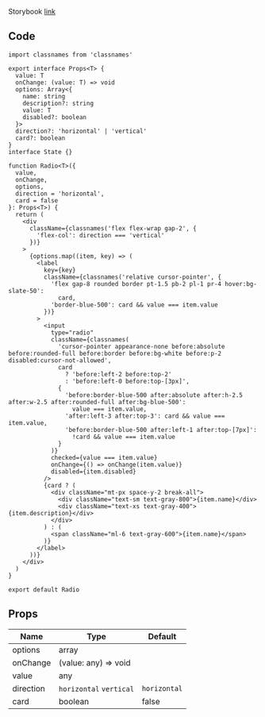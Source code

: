 
Storybook [link](https://components.kidow.me/?path=/story/inputs--radio)

## Code

```tsx title="components/Radio/index.tsx"
import classnames from 'classnames'

export interface Props<T> {
  value: T
  onChange: (value: T) => void
  options: Array<{
    name: string
    description?: string
    value: T
    disabled?: boolean
  }>
  direction?: 'horizontal' | 'vertical'
  card?: boolean
}
interface State {}

function Radio<T>({
  value,
  onChange,
  options,
  direction = 'horizontal',
  card = false
}: Props<T>) {
  return (
    <div
      className={classnames('flex flex-wrap gap-2', {
        'flex-col': direction === 'vertical'
      })}
    >
      {options.map((item, key) => (
        <label
          key={key}
          className={classnames('relative cursor-pointer', {
            'flex gap-8 rounded border pt-1.5 pb-2 pl-1 pr-4 hover:bg-slate-50':
              card,
            'border-blue-500': card && value === item.value
          })}
        >
          <input
            type="radio"
            className={classnames(
              'cursor-pointer appearance-none before:absolute before:rounded-full before:border before:bg-white before:p-2 disabled:cursor-not-allowed',
              card
                ? 'before:left-2 before:top-2'
                : 'before:left-0 before:top-[3px]',
              {
                'before:border-blue-500 after:absolute after:h-2.5 after:w-2.5 after:rounded-full after:bg-blue-500':
                  value === item.value,
                'after:left-3 after:top-3': card && value === item.value,
                'before:border-blue-500 after:left-1 after:top-[7px]':
                  !card && value === item.value
              }
            )}
            checked={value === item.value}
            onChange={() => onChange(item.value)}
            disabled={item.disabled}
          />
          {card ? (
            <div className="mt-px space-y-2 break-all">
              <div className="text-sm text-gray-800">{item.name}</div>
              <div className="text-xs text-gray-400">{item.description}</div>
            </div>
          ) : (
            <span className="ml-6 text-gray-600">{item.name}</span>
          )}
        </label>
      ))}
    </div>
  )
}

export default Radio
```

## Props

| Name                 | Type                    | Default      |
| -------------------- | ----------------------- | ------------ |
| options<Required />  | array                   |              |
| onChange<Required /> | (value: any) => void    |              |
| value<Required />    | any                     |              |
| direction            | `horizontal` `vertical` | `horizontal` |
| card                 | boolean                 | false        |
